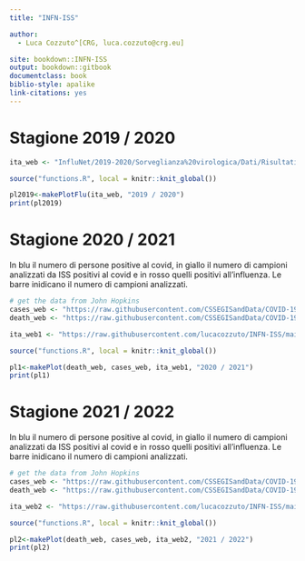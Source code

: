 ```yaml
---
title: "INFN-ISS"

author:
  - Luca Cozzuto^[CRG, luca.cozzuto@crg.eu]

site: bookdown::INFN-ISS
output: bookdown::gitbook
documentclass: book
biblio-style: apalike
link-citations: yes
---
```


# Stagione 2019 / 2020

```r


ita_web <- "InfluNet/2019-2020/Sorveglianza%20virologica/Dati/Risultati_delle_tipizzazioni_sottotipizzazioni_dei_virus_influenzali_circolanti_in_Italia.csv"

source("functions.R", local = knitr::knit_global())

pl2019<-makePlotFlu(ita_web, "2019 / 2020")
print(pl2019)
```

# Stagione 2020 / 2021
In blu il numero di persone positive al covid, in giallo il numero di campioni analizzati da ISS positivi al covid e in rosso quelli positivi all'influenza. Le barre inidicano il numero di campioni analizzati.

```r
# get the data from John Hopkins
cases_web <- "https://raw.githubusercontent.com/CSSEGISandData/COVID-19/master/csse_covid_19_data/csse_covid_19_time_series/time_series_covid19_confirmed_global.csv"
death_web <- "https://raw.githubusercontent.com/CSSEGISandData/COVID-19/master/csse_covid_19_data/csse_covid_19_time_series/time_series_covid19_deaths_global.csv"

ita_web1 <- "https://raw.githubusercontent.com/lucacozzuto/INFN-ISS/main/InfluNet/2020-2021/Sorveglianza%20virologica/Dati/Risultati%20delle%20tipizzazioni%3Asottotipizzazioni%20dei%20virus%20influenzali%20circolanti%20in%20Italia.csv"

source("functions.R", local = knitr::knit_global())

pl1<-makePlot(death_web, cases_web, ita_web1, "2020 / 2021")
print(pl1)

```

# Stagione 2021 / 2022
In blu il numero di persone positive al covid, in giallo il numero di campioni analizzati da ISS positivi al covid e in rosso quelli positivi all'influenza. Le barre inidicano il numero di campioni analizzati.

```r
# get the data from John Hopkins
cases_web <- "https://raw.githubusercontent.com/CSSEGISandData/COVID-19/master/csse_covid_19_data/csse_covid_19_time_series/time_series_covid19_confirmed_global.csv"
death_web <- "https://raw.githubusercontent.com/CSSEGISandData/COVID-19/master/csse_covid_19_data/csse_covid_19_time_series/time_series_covid19_deaths_global.csv"

ita_web2 <- "https://raw.githubusercontent.com/lucacozzuto/INFN-ISS/main/InfluNet/2021-2022/Sorveglianza%20virologica%20/Dati/Risultati%20delle%20tipizzazioni%3Asottotipizzazioni%20dei%20virus%20influenzali%20circolanti%20in%20Italia.csv"

source("functions.R", local = knitr::knit_global())

pl2<-makePlot(death_web, cases_web, ita_web2, "2021 / 2022")
print(pl2)

```

